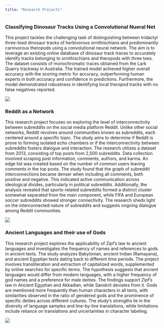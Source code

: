 ```yaml
---
title: "Research Projects"
---
```


### Classifying Dinosaur Tracks Using a Convolutional Nueral Net

This project tackles the challenging task of distinguishing between tridactyl three-toed dinosaur tracks of herbivorous ornithischians and predominantly carnivorous theropods using a convolutional neural network. The aim is to leverage an existing online database of dinosaur track traces to accurately identify tracks belonging to ornithischians and theropods with three toes. The dataset consists of monochromatic traces obtained from the Lark Quarry trackway in Australia. The trained model achieved higher overall accuracy with the scoring metric for accuracy, outperforming human experts in both accuracy and confidence in predictions. Furthermore, the model demonstrated robustness in identifying local theropod tracks with no false negatives reported. 

<div class="zoom">
  ![](assets/DinosuarTracks.png)
</div>

### Reddit as a Network

This research project focuses on exploring the level of interconnectivity between subreddits on the social media platform Reddit. Unlike other social networks, Reddit revolves around communities known as subreddits, each centered around a specific topic. The study aims to determine if Reddit is prone to forming isolated echo chambers or if the interconnectivity between subreddits fosters dialogue and interaction. The research utilizes a dataset from 2013, consisting of top posts from 2,500 subreddits. Data collection involved scraping post information, comments, authors, and karma. An edge list was created based on the number of common users leaving comments in the top posts. The study found that the graph of subreddit interconnections became denser when including all comments, both positive and negative. This indicated active communication across ideological divides, particularly in political subreddits. Additionally, the analysis revealed that sports-related subreddits formed a distinct cluster somewhat separated from the main component, while FIFA and European soccer subreddits showed stronger connectivity. The research sheds light on the interconnected nature of subreddits and suggests ongoing dialogue among Reddit communities.

![](assets/reddit.png)

### Ancient Languages and their use of Gods

This research project explores the applicability of Zipf's law to ancient languages and investigates the frequency of names and references to gods in ancient texts. The study analyzes Babylonian, ancient Indian (Ramayana), and ancient Egyptian texts dating back to different time periods. The project involves transliteration and extraction of capitalized words, supplemented by online searches for specific terms. The hypothesis suggests that ancient languages would differ from modern languages, with a higher frequency of god names and a preference for male deities. The findings support Zipf's law in Ancient Egyptian and Akkadian, while Sanskrit deviates from it. Gods are mentioned more frequently than human characters in all texts, with similarities observed in the ratio of gendered gods and the prominence of specific deities across different cultures. The study's strengths lie in the diversity of language samples and line-by-line translations, while limitations include reliance on translations and uncertainties in character labeling.

![](assets/Ancient.png)

